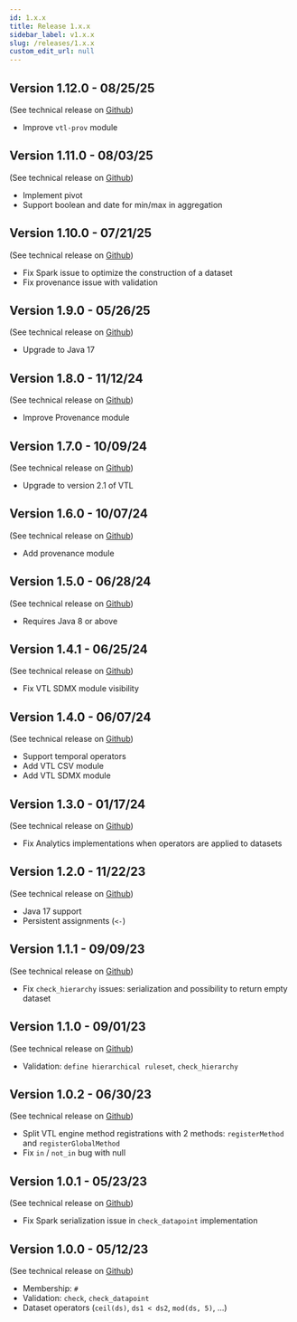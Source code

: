 ```yaml
---
id: 1.x.x
title: Release 1.x.x
sidebar_label: v1.x.x
slug: /releases/1.x.x
custom_edit_url: null
---
```


## Version 1.12.0 - 08/25/25

(See technical release on [Github](https://github.com/InseeFr/Trevas/releases/tag/v1.12.0))

- Improve `vtl-prov` module

## Version 1.11.0 - 08/03/25

(See technical release on [Github](https://github.com/InseeFr/Trevas/releases/tag/v1.11.0))

- Implement pivot
- Support boolean and date for min/max in aggregation

## Version 1.10.0 - 07/21/25

(See technical release on [Github](https://github.com/InseeFr/Trevas/releases/tag/v1.10.0))

- Fix Spark issue to optimize the construction of a dataset
- Fix provenance issue with validation

## Version 1.9.0 - 05/26/25

(See technical release on [Github](https://github.com/InseeFr/Trevas/releases/tag/v1.9.0))

- Upgrade to Java 17

## Version 1.8.0 - 11/12/24

(See technical release on [Github](https://github.com/InseeFr/Trevas/releases/tag/v1.8.0))

- Improve Provenance module

## Version 1.7.0 - 10/09/24

(See technical release on [Github](https://github.com/InseeFr/Trevas/releases/tag/v1.7.0))

- Upgrade to version 2.1 of VTL

## Version 1.6.0 - 10/07/24

(See technical release on [Github](https://github.com/InseeFr/Trevas/releases/tag/v1.6.0))

- Add provenance module

## Version 1.5.0 - 06/28/24

(See technical release on [Github](https://github.com/InseeFr/Trevas/releases/tag/v1.5.0))

- Requires Java 8 or above

## Version 1.4.1 - 06/25/24

(See technical release on [Github](https://github.com/InseeFr/Trevas/releases/tag/v1.4.1))

- Fix VTL SDMX module visibility

## Version 1.4.0 - 06/07/24

(See technical release on [Github](https://github.com/InseeFr/Trevas/releases/tag/v1.4.0))

- Support temporal operators
- Add VTL CSV module
- Add VTL SDMX module

## Version 1.3.0 - 01/17/24

(See technical release on [Github](https://github.com/InseeFr/Trevas/releases/tag/v1.3.0))

- Fix Analytics implementations when operators are applied to datasets

## Version 1.2.0 - 11/22/23

(See technical release on [Github](https://github.com/InseeFr/Trevas/releases/tag/v1.2.0))

- Java 17 support
- Persistent assignments (`<-`)

## Version 1.1.1 - 09/09/23

(See technical release on [Github](https://github.com/InseeFr/Trevas/releases/tag/v1.1.1))

- Fix `check_hierarchy` issues: serialization and possibility to return empty dataset

## Version 1.1.0 - 09/01/23

(See technical release on [Github](https://github.com/InseeFr/Trevas/releases/tag/v1.1.0))

- Validation: `define hierarchical ruleset`, `check_hierarchy`

## Version 1.0.2 - 06/30/23

(See technical release on [Github](https://github.com/InseeFr/Trevas/releases/tag/v1.0.2))

- Split VTL engine method registrations with 2 methods: `registerMethod` and `registerGlobalMethod`
- Fix `in` / `not_in` bug with null

## Version 1.0.1 - 05/23/23

(See technical release on [Github](https://github.com/InseeFr/Trevas/releases/tag/v1.0.1))

- Fix Spark serialization issue in `check_datapoint` implementation

## Version 1.0.0 - 05/12/23

(See technical release on [Github](https://github.com/InseeFr/Trevas/releases/tag/v1.0.0))

- Membership: `#`
- Validation: `check`, `check_datapoint`
- Dataset operators (`ceil(ds)`, `ds1 < ds2`, `mod(ds, 5)`, ...)
